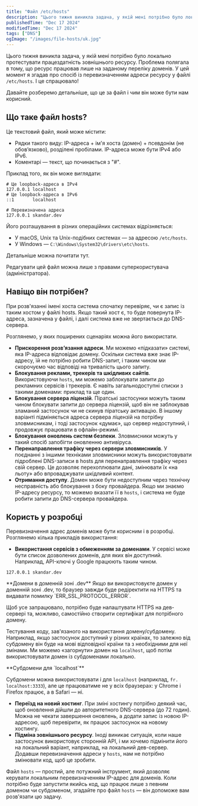 ```yaml
---
title: "Файл /etc/hosts"
description: "Цього тижня виникла задача, у якій мені потрібно було локально протестувати працездатність зовнішнього ресурсу. Проблема полягала в тому, що ресурс працював лише на заданому переліку доменів. У цей момент я згадав про спосіб із перевизначенням адреси ресурсу у файлі /etc/hosts. І це спрацювало!"
publishedTime: "Dec 17 2024"
modifiedTime: "Dec 17 2024"
tags: ["DNS"]
ogImage: "/images/file-hosts/uk.jpg"
---
```


Цього тижня виникла задача, у якій мені потрібно було локально протестувати працездатність зовнішнього ресурсу. Проблема полягала в тому, що ресурс працював лише на заданому переліку доменів. У цей момент я згадав про спосіб із перевизначенням адреси ресурсу у файлі `/etc/hosts`. І це спрацювало!

Давайте розберемо детальніше, що це за файл і чим він може бути нам корисний.

## Що таке файл hosts?

Це текстовий файл, який може містити:

- Рядки такого виду: IP-адреса + ім'я хоста (домен) + псевдонім (не обов’язково), розділені пробілами. IP-адреса може бути IPv4 або IPv6.
- Коментарі — текст, що починається з "#".

Приклад того, як він може виглядати:

```plaintext
# Це loopback-адреса в IPv4
127.0.0.1 localhost
# Це loopback-адреса в IPv6
::1       localhost

# Перевизначена адреса
127.0.0.1 skandar.dev
```

Його розташування в різних операційних системах відрізняється:

- У macOS, Unix та Unix-подібних системах — за адресою `/etc/hosts`.
- У Windows — `C:\​Windows\​System32\​drivers\​etc\​hosts`.

Детальніше можна почитати <Link href="https://en.wikipedia.org/wiki/Hosts_(file)#Location_in_the_file_system" external>тут</Link>.

Редагувати цей файл можна лише з правами суперкористувача (адміністратора).

## Навіщо він потрібен?

При розв'язанні імені хоста система спочатку перевіряє, чи є запис із таким хостом у файлі hosts. Якщо такий хост є, то буде повернута IP-адреса, зазначена у файлі, і далі система вже не звертається до DNS-сервера.

Розглянемо, у яких поширених сценаріях можна його використати.

- **Прискорення розв’язання адреси**. Ми можемо «підказати» системі, яка IP-адреса відповідає домену. Оскільки система вже знає IP-адресу, їй не потрібно робити DNS-запит, і таким чином ми скорочуємо час відповіді на тривалість цього запиту.
- **Блокування реклами, трекерів та шкідливих сайтів**. Використовуючи `hosts`, ми можемо заблокувати запити до рекламних сервісів і трекерів. Є навіть загальнодоступні списки з такими доменами: <Link href="https://raw.githubusercontent.com/StevenBlack/hosts/refs/heads/master/hosts" external>приклад</Link> та <Link href="https://raw.githubusercontent.com/Ultimate-Hosts-Blacklist/Ultimate.Hosts.Blacklist/refs/heads/master/hosts/hosts0" external>ще один</Link>.
- **Блокування сервера ліцензій**. Піратські застосунки можуть таким чином блокувати запити до сервера ліцензій, щоб він не заблокував зламаний застосунок чи не скинув піратську активацію. В іншому варіанті підміняється адреса сервера ліцензій на потрібну зловмисникам, і тоді застосунок «думає», що сервер недоступний, і продовжує працювати в офлайн-режимі.
- **Блокування оновлень систем безпеки**. Зловмисники можуть у такий спосіб запобігти оновленню антивіруса.
- **Перенаправлення трафіку через сервери зловмисників**. У поєднанні з іншими техніками зловмисники можуть використовувати підроблені DNS-записи в hosts для перенаправлення трафіку через свій сервер. Це дозволяє перехоплювати дані, змінювати їх «на льоту» або впроваджувати шкідливий контент.
- **Отримання доступу**. Домен може бути недоступним через технічну несправність або блокування з боку провайдера. Якщо ми знаємо IP-адресу ресурсу, то можемо вказати її в `hosts`, і система не буде робити запити до DNS-сервера провайдера.

## Користь у розробці

Перевизначення адрес доменів може бути корисним і в розробці. Розглянемо кілька прикладів використання:

- **Використання сервісів з обмеженням за доменами**. У сервісі може бути список дозволених доменів, для яких він доступний. Наприклад, API-ключі у Google працюють таким чином.

```plaintext
127.0.0.1 skandar.dev
```

<Callout variant="warning">
**Домени в доменній зоні .dev**
Якщо ви використовуєте домен у доменній зоні .dev, то браузер завжди буде редіректити на HTTPS та видавати помилку `ERR_​SSL_​PROTOCOL_​ERROR`.

Щоб усе запрацювало, потрібно буде налаштувати HTTPS на дев-сервері та, можливо, самостійно створити сертифікат для потрібного домену.

</Callout>

Тестування коду, зав'язаного на використання домену/субдомену. Наприклад, якщо застосунок доступний у різних країнах, то залежно від субдомену він буде на мові відповідної країни та з необхідними для неї змінами. Ми можемо «загорнути» домен на `localhost`, щоб потім використовувати домен із субдоменами локально.

<Callout variant="info">
  **Субдомени для `localhost`**

Субдомени можна використовувати і для `localhost`
(наприклад, `fr.​localhost:​3333`), але це працюватиме не у всіх браузерах: у
Chrome і Firefox працює, а в Safari — ні.

</Callout>

- **Переїзд на новий хостинг**. При зміні хостингу потрібно деякий час, щоб оновлення дійшли до авторитетного DNS-сервера (до 72 годин). Можна не чекати завершення оновлень, а додати запис із новою IP-адресою, щоб перевірити, як працює застосунок на новому хостингу.
- **Підміна зовнішнього ресурсу**. Іноді виникає ситуація, коли наше застосунок використовує сторонній API, і ми хочемо підмінити його на локальний варіант, наприклад, на локальний дев-сервер. Додавши перевизначення адреси у `hosts`, нам не потрібно змінювати код, щоб це зробити.

Файл `hosts` — простий, але потужний інструмент, який дозволяє керувати локальним перевизначенням IP-адрес для доменів. Коли потрібно буде запустити якийсь код, що працює лише з певним доменом чи субдоменом, згадайте про файл `hosts` — він допоможе вам розв'язати цю задачу.
